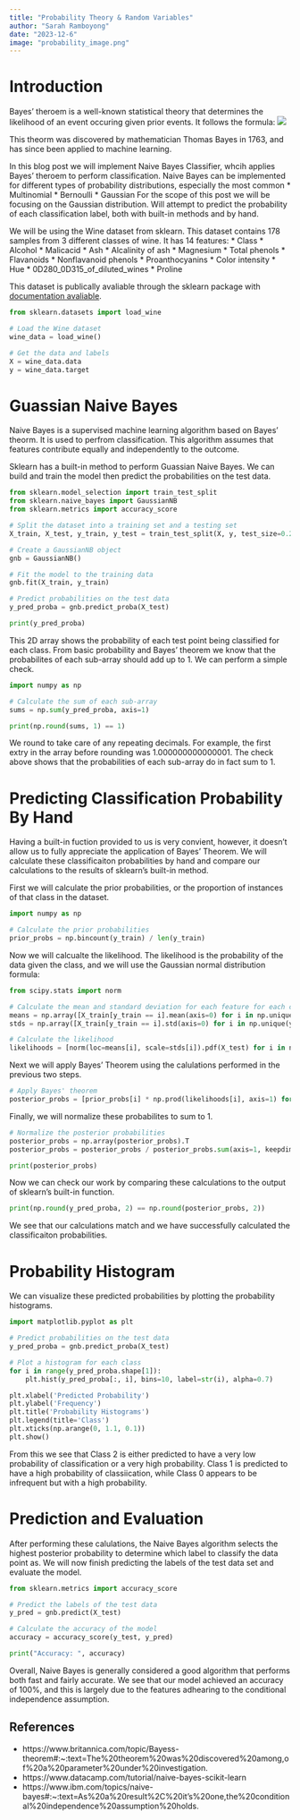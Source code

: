```yaml
---
title: "Probability Theory & Random Variables"
author: "Sarah Ramboyong"
date: "2023-12-6"
image: "probability_image.png"
---
```

# Introduction

Bayes' theroem is a well-known statistical theory that determines the likelihood of an event occuring given prior events. It follows the formula:
![](bayes_thm.jpg)

This theorm was discovered by mathematician Thomas Bayes in 1763, and has since been applied to machine learning. 

In this blog post we will implement Naive Bayes Classifier, whcih applies Bayes' theroem to perform classification. Naive Bayes can be implemented for different types of probability distributions, especially the most common 
* Multinomial
* Bernoulli
* Gaussian
For the scope of this post we will be focusing on the Gaussian distribution. Will attempt to predict the probability of each classification label, both with built-in methods and by hand.


We will be using the Wine dataset from sklearn. This dataset contains 178 samples from 3 different classes of wine. It has 14 features:
* Class 
* Alcohol
* Malicacid
* Ash
* Alcalinity of ash
* Magnesium
* Total phenols
* Flavanoids
* Nonflavanoid phenols
* Proanthocyanins
* Color intensity
* Hue
* 0D280_0D315_of_diluted_wines
* Proline

This dataset is publically avaliable through the sklearn package with [documentation avaliable](https://scikit-learn.org/stable/modules/generated/sklearn.datasets.load_wine.html).

```python
from sklearn.datasets import load_wine

# Load the Wine dataset
wine_data = load_wine()

# Get the data and labels
X = wine_data.data
y = wine_data.target
```

# Guassian Naive Bayes

Naive Bayes is a supervised machine learning algorithm based on Bayes' theorm. It is used to perfrom classification. This algorithm assumes that features contribute equally and independently to the outcome.

Sklearn has a built-in method to perform Guassian Naive Bayes. We can build and train the model then predict the probabilities on the test data.

```python
from sklearn.model_selection import train_test_split
from sklearn.naive_bayes import GaussianNB
from sklearn.metrics import accuracy_score

# Split the dataset into a training set and a testing set
X_train, X_test, y_train, y_test = train_test_split(X, y, test_size=0.2, random_state=42)

# Create a GaussianNB object
gnb = GaussianNB()

# Fit the model to the training data
gnb.fit(X_train, y_train)

# Predict probabilities on the test data
y_pred_proba = gnb.predict_proba(X_test)

print(y_pred_proba)
```

This 2D array shows the probability of each test point being classified for each class. From basic probability and Bayes' theorem we know that the probabilites of each sub-array should add up to 1. We can perform a simple check. 

```python
import numpy as np

# Calculate the sum of each sub-array
sums = np.sum(y_pred_proba, axis=1)

print(np.round(sums, 1) == 1)
```

We round to take care of any repeating decimals. For example, the first extry in the array before rounding was 1.000000000000001. The check above shows that the probabilities of each sub-array do in fact sum to 1. 

# Predicting Classification Probability By Hand

Having a built-in fuction provided to us is very convient, however, it doesn't allow us to fully appreciate the application of Bayes' Theorem. We will calculate these classificaiton probabilities by hand and compare our calculations to the results of sklearn's built-in method. 

First we will calculate the prior probabilities, or the proportion of instances of that class in the dataset.
```python
import numpy as np

# Calculate the prior probabilities
prior_probs = np.bincount(y_train) / len(y_train)
```

Now we will calcualte the likelihood. The likelihood is the probability of the data given the class, and we will use the Gaussian normal distribution formula:
```python
from scipy.stats import norm

# Calculate the mean and standard deviation for each feature for each class
means = np.array([X_train[y_train == i].mean(axis=0) for i in np.unique(y_train)])
stds = np.array([X_train[y_train == i].std(axis=0) for i in np.unique(y_train)])

# Calculate the likelihood
likelihoods = [norm(loc=means[i], scale=stds[i]).pdf(X_test) for i in np.unique(y_train)]
```

Next we will apply Bayes' Theorem using the calulations performed in the previous two steps.

```python
# Apply Bayes' theorem
posterior_probs = [prior_probs[i] * np.prod(likelihoods[i], axis=1) for i in np.unique(y_train)]
```

Finally, we will normalize these probabilites to sum to 1.
```python
# Normalize the posterior probabilities
posterior_probs = np.array(posterior_probs).T
posterior_probs = posterior_probs / posterior_probs.sum(axis=1, keepdims=True)

print(posterior_probs)
```

Now we can check our work by comparing these calculations to the output of sklearn's built-in function.
```python
print(np.round(y_pred_proba, 2) == np.round(posterior_probs, 2))
```

We see that our calculations match and we have successfully calculated the classificaiton probabilities. 

# Probability Histogram

We can visualize these predicted probabilities by plotting the probability histograms. 

```python
import matplotlib.pyplot as plt

# Predict probabilities on the test data
y_pred_proba = gnb.predict_proba(X_test)

# Plot a histogram for each class
for i in range(y_pred_proba.shape[1]):
    plt.hist(y_pred_proba[:, i], bins=10, label=str(i), alpha=0.7)

plt.xlabel('Predicted Probability')
plt.ylabel('Frequency')
plt.title('Probability Histograms')
plt.legend(title='Class')
plt.xticks(np.arange(0, 1.1, 0.1))
plt.show()
```

From this we see that Class 2 is either predicted to have a very low probability of classification or a very high probability. Class 1 is predicted to have a high probability of classiication, while Class 0 appears to be infrequent but with a high probability.

# Prediction and Evaluation

After performing these calulations, the Naive Bayes algorithm selects the highest posterior probability to determine which label to classify the data point as. We will now finish predicting the labels of the test data set and evaluate the model.
```python
from sklearn.metrics import accuracy_score

# Predict the labels of the test data
y_pred = gnb.predict(X_test)

# Calculate the accuracy of the model
accuracy = accuracy_score(y_test, y_pred)

print("Accuracy: ", accuracy)
```

Overall, Naive Bayes is generally considered a good algorithm that performs both fast and fairly accurate. We see that our model achieved an accuracy of 100%, and this is largely due to the features adhearing to the conditional independence assumption. 

## References
* https://www.britannica.com/topic/Bayess-theorem#:~:text=The%20theorem%20was%20discovered%20among,of%20a%20parameter%20under%20investigation.
* https://www.datacamp.com/tutorial/naive-bayes-scikit-learn
* https://www.ibm.com/topics/naive-bayes#:~:text=As%20a%20result%2C%20it's%20one,the%20conditional%20independence%20assumption%20holds.

